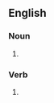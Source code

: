 ==English==

===Noun===
{{head|en|noun plural form}}

# {{plural of|mackle|lang=en}}

===Verb===
{{head|en|verb form}}

# {{en-third-person singular of|mackle}}